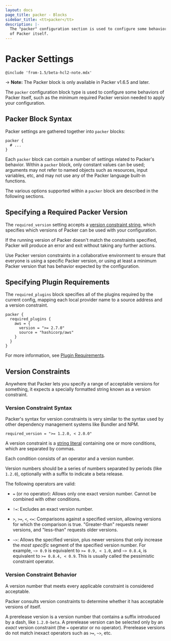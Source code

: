```yaml
---
layout: docs
page_title: packer - Blocks
sidebar_title: <tt>packer</tt>
description: |-
  The "packer" configuration section is used to configure some behaviors
  of Packer itself.
---
```


# Packer Settings

`@include 'from-1.5/beta-hcl2-note.mdx'`

-> **Note:** The Packer block is only available in Packer v1.6.5 and later.

The `packer` configuration block type is used to configure some
behaviors of Packer itself, such as the minimum required Packer version needed to 
apply your configuration.

## Packer Block Syntax

Packer settings are gathered together into `packer` blocks:

```hcl
packer {
  # ...
}
```

Each `packer` block can contain a number of settings related to Packer's
behavior. Within a `packer` block, only constant values can be used;
arguments may not refer to named objects such as resources, input variables,
etc, and may not use any of the Packer language built-in functions.

The various options supported within a `packer` block are described in the
following sections.

## Specifying a Required Packer Version

The `required_version` setting accepts a [version constraint
string,](#version-constraints) which specifies which versions of Packer
can be used with your configuration.

If the running version of Packer doesn't match the constraints specified,
Packer will produce an error and exit without taking any further actions.

Use Packer version constraints in a collaborative environment to
ensure that everyone is using a specific Packer version, or using at least
a minimum Packer version that has behavior expected by the configuration.

## Specifying Plugin Requirements

The `required_plugins` block specifies all of the plugins required by the
current config, mapping each local provider name to a source address and a
version constraint.

```hcl
packer {
  required_plugins {
    aws = {
      version = ">= 2.7.0"
      source = "hashicorp/aws"
    }
  }
}
```

For more information, see [Plugin
Requirements](/docs/from-1.5/plugin-requirements).


## Version Constraints

Anywhere that Packer lets you specify a range of acceptable versions for
something, it expects a specially formatted string known as a version
constraint.

### Version Constraint Syntax

Packer's syntax for version constraints is very similar to the syntax used by
other dependency management systems like Bundler and NPM.

```hcl
required_version = ">= 1.2.0, < 2.0.0"
```

A version constraint is a [string literal](/docs/from-1.5/expressions#string-literals)
containing one or more conditions, which are separated by commas.

Each condition consists of an operator and a version number.

Version numbers should be a series of numbers separated by periods (like
`1.2.0`), optionally with a suffix to indicate a beta release.

The following operators are valid:

- `=` (or no operator): Allows only one exact version number. Cannot be combined
  with other conditions.

- `!=`: Excludes an exact version number.

- `>`, `>=`, `<`, `<=`: Comparisons against a specified version, allowing
  versions for which the comparison is true. "Greater-than" requests newer
  versions, and "less-than" requests older versions.

- `~>`: Allows the specified version, plus newer versions that only
  increase the _most specific_ segment of the specified version number. For
  example, `~> 0.9` is equivalent to `>= 0.9, < 1.0`, and `~> 0.8.4`, is
  equivalent to `>= 0.8.4, < 0.9`. This is usually called the pessimistic
  constraint operator.

### Version Constraint Behavior

A version number that meets every applicable constraint is considered acceptable.

Packer consults version constraints to determine whether it has acceptable
versions of itself.

A prerelease version is a version number that contains a suffix introduced by
a dash, like `1.2.0-beta`. A prerelease version can be selected only by an
_exact_ version constraint (the `=` operator or no operator). Prerelease
versions do not match inexact operators such as `>=`, `~>`, etc.
